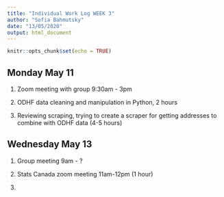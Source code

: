 ```yaml
---
title: "Individual Work Log WEEK 3"
author: "Sofia Bahmutsky"
date: "13/05/2020"
output: html_document
---
```


```r
knitr::opts_chunk$set(echo = TRUE)
```


## Monday May 11

1. Zoom meeting with group 9:30am - 3pm

2. ODHF data cleaning and manipulation in Python, 2 hours

3. Reviewing scraping, trying to create a scraper for getting addresses to combine with ODHF data (4-5 hours)


## Wednesday May 13

1. Group meeting 9am - ? 

2. Stats Canada zoom meeting 11am-12pm (1 hour)

3. 


